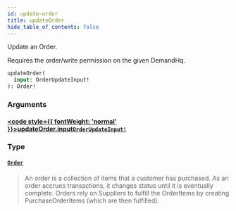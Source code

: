 ```yaml
---
id: update-order
title: updateOrder
hide_table_of_contents: false
---
```








Update an Order.

Requires the order/write permission on the given DemandHq.

```graphql
updateOrder(
  input: OrderUpdateInput!
): Order!
```


### Arguments

#### [<code style={{ fontWeight: 'normal' }}>updateOrder.<b>input</b></code>](#)<Bullet />[`OrderUpdateInput!`](/demand/api/graphql-admin/reference/inputs/order-update-input) <Badge class="secondary" text="non-null"/> <Badge class="secondary" text="input"/>
> 
> 

### Type

#### [`Order`](/demand/api/graphql-admin/reference/objects/order) <Badge class="secondary" text="object"/>
> An order is a collection of items that a customer has purchased.
As an order accrues transactions, it changes status until it is eventually complete.
Orders rely on Suppliers to fulfill the OrderItems by creating PurchaseOrderItems (which are then fulfilled).
> 





